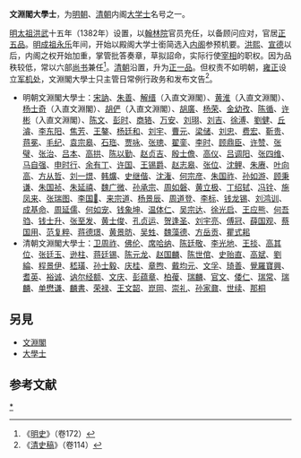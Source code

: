 '''文淵閣大學士'''，为[[明朝|明朝]]、[[清朝|清朝]]内阁[[大学士|大学士]]名号之一。

[[明太祖|明太祖]][[洪武|洪武]]十五年（1382年）设置，以[[翰林院|翰林院]]官员充任，以备顾问应对，官居[[正五品|正五品]]。[[明成祖|明成祖]][[永乐|永乐]]年间，开始以殿阁大学士銜简选入[[内阁|内阁]]参预机要。[[洪熙|洪熙]]、[[宣德|宣德]]以后，内阁之权开始加重，掌管批答奏章，草拟詔命，实际行使[[宰相|宰相]]的职权。因为品秩较低，常以六部[[尚书|尚书]]兼任<ref>《[[明史|明史]]》（卷172）</ref>。[[清朝|清朝]]沿置，升为[[正一品|正一品]]。但权责不如明朝，[[雍正|雍正]]设立[[军机处|军机处]]，文淵閣大學士只主管日常例行政务和发布文告<ref>《[[清史稿|清史稿]]》（卷114）</ref>。

* 明朝文淵閣大學士：[[宋訥|宋訥]]、[[朱善|朱善]]、[[解缙|解缙]]（入直文淵閣）、[[黄淮|黄淮]]（入直文淵閣）、[[杨士奇|杨士奇]]（入直文淵閣）、[[胡俨|胡俨]]（入直文淵閣）、[[胡廣_(明朝)|胡廣]]、[[杨荣|杨荣]]、[[金幼孜|金幼孜]]、[[陈循|陈循]]、[[许彬|许彬]]（入直文淵閣）、[[陈文|陈文]]、[[彭时|彭时]]、[[商辂|商辂]]、[[万安|万安]]、[[刘珝|刘珝]]、[[刘吉|刘吉]]、[[徐溥|徐溥]]、[[劉健_(明朝)|劉健]]、[[丘濬|丘濬]]、[[李东阳|李东阳]]、[[焦芳|焦芳]]、[[王鏊|王鏊]]、[[杨廷和|杨廷和]]、[[刘宇|刘宇]]、[[曹元|曹元]]、[[梁储|梁储]]、[[刘忠|刘忠]]、[[费宏|费宏]]、[[靳贵|靳贵]]、[[蒋冕|蒋冕]]、[[毛纪|毛纪]]、[[袁宗皋|袁宗皋]]、[[石珤|石珤]]、[[贾咏|贾咏]]、[[张璁|张璁]]、[[翟銮|翟銮]]、[[李时|李时]]、[[顾鼎臣|顾鼎臣]]、[[许赞|许赞]]、[[张璧|张璧]]、[[张治|张治]]、[[吕本|吕本]]、[[高拱|高拱]]、[[陈以勤|陈以勤]]、[[赵贞吉|赵贞吉]]、[[殷士儋|殷士儋]]、[[高仪|高仪]]、[[吕调阳|吕调阳]]、[[张四维|张四维]]、[[马自强|马自强]]、[[申时行|申时行]]、[[余有丁|余有丁]]、[[许国_(明朝)|许国]]、[[王锡爵|王锡爵]]、[[赵志皋|赵志皋]]、[[张位|张位]]、[[沈鲤|沈鲤]]、[[朱赓|朱赓]]、[[叶向高|叶向高]]、[[方从哲|方从哲]]、[[刘一燝|刘一燝]]、[[韩爌|韩爌]]、[[史继偕|史继偕]]、[[沈潅|沈潅]]、[[何宗彦|何宗彦]]、[[朱国祚|朱国祚]]、[[孙如游|孙如游]]、[[顾秉谦|顾秉谦]]、[[朱国祯|朱国祯]]、[[朱延禧|朱延禧]]、[[魏广微|魏广微]]、[[孙承宗|孙承宗]]、[[周如磐|周如磐]]、[[黄立极|黄立极]]、[[丁绍轼|丁绍轼]]、[[冯铨|冯铨]]、[[施凤来|施凤来]]、[[张瑞图|张瑞图]]、[[李国𣚴|李国𣚴]]、[[来宗道|来宗道]]、[[杨景辰|杨景辰]]、[[周道登|周道登]]、[[李标|李标]]、[[钱龙锡|钱龙锡]]、[[刘鸿训|刘鸿训]]、[[成基命|成基命]]、[[周延儒|周延儒]]、[[何如宠|何如宠]]、[[钱象坤|钱象坤]]、[[温体仁|温体仁]]、[[吴宗达|吴宗达]]、[[徐光启|徐光启]]、[[王应熊|王应熊]]、[[何吾驺|何吾驺]]、[[钱士升|钱士升]]、[[张至发|张至发]]、[[黄士俊|黄士俊]]、[[孔贞运|孔贞运]]、[[贺逢圣|贺逢圣]]、[[刘宇亮|刘宇亮]]、[[傅冠|傅冠]]、[[薛国观|薛国观]]、[[蔡国用|蔡国用]]、[[范复粹|范复粹]]、[[蒋德璟|蒋德璟]]、[[黄景昉|黄景昉]]、[[吴甡|吴甡]]、[[魏藻德|魏藻德]]、[[方岳贡|方岳贡]]、[[瞿式耜|瞿式耜]]
* 清朝文淵閣大學士：[[卫周祚|卫周祚]]、[[佛伦|佛伦]]、[[席哈纳|席哈纳]]、[[陈廷敬|陈廷敬]]、[[李光地|李光地]]、[[王掞|王掞]]、[[高其位|高其位]]、[[张廷玉|张廷玉]]、[[逊柱|逊柱]]、[[蒋廷锡|蒋廷锡]]、[[陈元龙|陈元龙]]、[[赵国麟|赵国麟]]、[[陈世倌|陈世倌]]、[[史贻直|史贻直]]、[[高斌|高斌]]、[[劉綸|劉綸]]、[[程景伊|程景伊]]、[[嵇璜|嵇璜]]、[[孙士毅|孙士毅]]、[[庆桂|庆桂]]、[[章煦|章煦]]、[[戴均元|戴均元]]、[[文孚|文孚]]、[[琦善|琦善]]、[[覺羅寶興|覺羅寶興]]、[[耆英|耆英]]、[[裕诚|裕诚]]、[[讷尔经额|讷尔经额]]、[[文庆|文庆]]、[[彭蕴章|彭蕴章]]、[[柏葰|柏葰]]、[[瑞麟|瑞麟]]、[[官文|官文]]、[[倭仁|倭仁]]、[[瑞常|瑞常]]、[[瑞麟|瑞麟]]、[[单懋谦|单懋谦]]、[[麟書|麟書]]、[[荣禄|荣禄]]、[[王文韶|王文韶]]、[[崑岡|崑岡]]、[[崇礼|崇礼]]、[[孙家鼐|孙家鼐]]、[[世续|世续]]、[[那桐|那桐]]

==另見==
*[[文淵閣|文淵閣]]
*[[大學士|大學士]]

== 参考文献 ==
{{Reflist}}

[[Category:文淵閣大學士|*]]